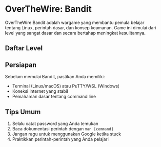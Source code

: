 


# OverTheWire: Bandit

OverTheWire Bandit adalah wargame yang membantu pemula belajar tentang Linux, perintah dasar, dan konsep keamanan. Game ini dimulai dari level yang sangat dasar dan secara bertahap meningkat kesulitannya.

## Daftar Level

<CardGrid>
  <Card
    title="Level 0"
    href="/docs/bandit/level0"
    description="Belajar menggunakan SSH untuk koneksi ke game server"
  />
</CardGrid>

## Persiapan
Sebelum memulai Bandit, pastikan Anda memiliki:
- Terminal (Linux/macOS) atau PuTTY/WSL (Windows)
- Koneksi internet yang stabil
- Pemahaman dasar tentang command line

## Tips Umum
1. Selalu catat password yang Anda temukan
2. Baca dokumentasi perintah dengan `man [command]`
3. Jangan ragu untuk menggunakan Google ketika stuck
4. Praktikkan perintah-perintah yang Anda pelajari